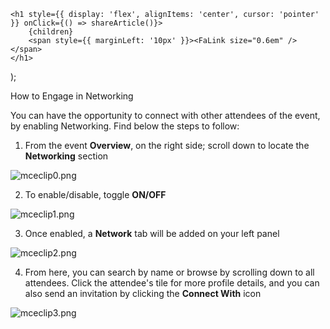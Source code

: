 

    <h1 style={{ display: 'flex', alignItems: 'center', cursor: 'pointer' }} onClick={() => shareArticle()}>
        {children} 
        <span style={{ marginLeft: '10px' }}><FaLink size="0.6em" /></span>
    </h1>
);

<ToastContainer />

<ClickableTitle>How to Engage in Networking</ClickableTitle>




You can have the opportunity to connect with other attendees of the event, by enabling Networking. Find below the steps to follow: 


1. From the event **Overview**, on the right side; scroll down to locate the **Networking** section


![mceclip0.png](../../../resources/article-images/14478995932179-How-to-Engage-in-Networking_1.png)


2. To enable/disable, toggle **ON/OFF**


![mceclip1.png](../../../resources/article-images/14478995932179-How-to-Engage-in-Networking_2.png)


3. Once enabled, a **Network** tab will be added on your left panel


![mceclip2.png](../../../resources/article-images/14478995932179-How-to-Engage-in-Networking_3.png)


4. From here, you can search by name or browse by scrolling down to all attendees. Click the attendee's tile for more profile details, and you can also send an invitation by clicking the **Connect With** icon


![mceclip3.png](../../../resources/article-images/14478995932179-How-to-Engage-in-Networking_4.png)



